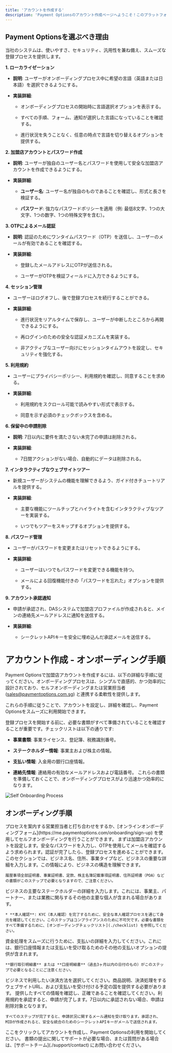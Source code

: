 ```yaml
---
title: 'アカウントを作成する'
description: 'Payment Optionsのアカウント作成ページへようこそ！このプラットフォームは、加盟店が直感的で安全な方法でアカウントを作成できるよう設計されています。小規模ビジネスのオーナーでも、大規模な企業でも、アカウント作成プロセスはスムーズでストレスのないオンボーディング体験を提供します。'
---
```


## **Payment Optionsを選ぶべき理由**

当社のシステムは、使いやすさ、セキュリティ、汎用性を兼ね備え、スムーズな登録プロセスを提供します。

**1. ローカライゼーション**

* **説明**: ユーザーがオンボーディングプロセス中に希望の言語（英語または日本語）を選択できるようにする。

* **実装詳細**:

  * オンボーディングプロセスの開始時に言語選択オプションを表示する。

  * すべての手順、フォーム、通知が選択した言語になっていることを確認する。

  * 進行状況を失うことなく、任意の時点で言語を切り替えるオプションを提供する。

**2. 加盟店アカウントとパスワード作成**

* **説明**: ユーザーが独自のユーザー名とパスワードを使用して安全な加盟店アカウントを作成できるようにする。

* **実装詳細**:

  * **ユーザー名**: ユーザー名が独自のものであることを確認し、形式と長さを検証する。

  * **パスワード**: 強力なパスワードポリシーを適用（例: 最低8文字、1つの大文字、1つの数字、1つの特殊文字を含む）。

**3. OTPによるメール認証**

* **説明**: 認証のためにワンタイムパスワード（OTP）を送信し、ユーザーのメールが有効であることを確認する。

* **実装詳細**:

  * 登録したメールアドレスにOTPが送信される。

  * ユーザーがOTPを検証フィールドに入力できるようにする。

**4. セッション管理**

* ユーザーはログオフし、後で登録プロセスを続行することができる。

* **実装詳細**:

  * 進行状況をリアルタイムで保存し、ユーザーが中断したところから再開できるようにする。

  * 再ログインのための安全な認証メカニズムを実装する。

  * 非アクティブなユーザー向けにセッションタイムアウトを設定し、セキュリティを強化する。

**5. 利用規約**

* ユーザーにプライバシーポリシー、利用規約を確認し、同意することを求める。

* **実装詳細**:

  * 利用規約をスクロール可能で読みやすい形式で表示する。

  * 同意を示す必須のチェックボックスを含める。

**6. 保留中の申請削除**

* **説明**: 7日以内に要件を満たさない未完了の申請は削除される。

* **実装詳細**:

  * 7日間アクションがない場合、自動的にデータは削除される。

**7. インタラクティブなウェブサイトツアー**

* 新規ユーザーがシステムの機能を理解できるよう、ガイド付きチュートリアルを提供する。

* **実装詳細**:

  * 主要な機能にツールチップとハイライトを含むインタラクティブなツアーを実装する。

  * いつでもツアーをスキップするオプションを提供する。

**8. パスワード管理**

* ユーザーがパスワードを変更またはリセットできるようにする。

* **実装詳細**:

  * ユーザーはいつでもパスワードを変更できる機能を持つ。

  * メールによる回復機能付きの「パスワードを忘れた」オプションを提供する。

**9. アカウント承認通知**

* 申請が承認され、DASシステムで加盟店プロファイルが作成されると、メインの連絡先メールアドレスに通知を送信する。

* **実装詳細**:

  * シークレットAPIキーを安全に埋め込んだ承認メールを送信する。

# **アカウント作成 - オンボーディング手順**

Payment Optionsで加盟店アカウントを作成するには、以下の詳細な手順に従ってください。オンボーディングプロセスは、シンプルで直感的、かつ効率的に設計されており、セルフオンボーディングまたは営業担当者 (sales@paymentoptions.com.sg) と連携する柔軟性を提供します。

これらの手順に従うことで、アカウントを設定し、詳細を確認し、Payment Optionsをスムーズに利用開始できます。

登録プロセスを開始する前に、必要な書類がすべて準備されていることを確認することが重要です。チェックリストは以下の通りです:

* **事業書類**: 事業ライセンス、登記簿、税務識別番号。

* **ステークホルダー情報**: 事業主および株主の情報。

* **支払い情報**: 入金用の銀行口座情報。

* **連絡先情報**: 連絡用の有効なメールアドレスおよび電話番号。
  これらの書類を準備しておくことで、オンボーディングプロセスがより迅速かつ効率的になります。

![Self Onboarding Process](/images/flows-createMAccount-jp.svg)

## **オンボーディング手順**

<Steps>
  <Step title="営業担当者との打ち合わせまたはセルフオンボーディング">
    プロセスを案内する営業担当者と打ち合わせをするか、[オンラインオンボーディングフォーム](https://me.paymentoptions.com/onboarding/sign-up) を使用してセルフオンボーディングを行うことができます。
  </Step>

  <Step title="加盟店アカウントの作成">
    まずは加盟店アカウントを設定します。安全なパスワードを入力し、OTPを使用してメールを確認するよう求められます。認証が完了したら、登録プロセスを進めることができます。
  </Step>

  <Step title="ビジネスについて">
    このセクションでは、ビジネス名、住所、事業タイプなど、ビジネスの重要な詳細を入力します。この情報により、ビジネスの構造を理解できます。

    履歴事項全部証明書、事業証明書、定款、株主名簿記載事項証明書、住所証明書（POA）などの書類がこのステップで必要となりますので、ご注意ください。
  </Step>

  <Step title="ステークホルダーについて">
    ビジネスの主要なステークホルダーの詳細を入力します。これには、事業主、パートナー、または業務に関与するその他の主要な個人が含まれる場合があります。

    * **本人確認**: KYC（本人確認）を完了するために、安全な本人確認プロセスを通じて身元を確認してください。このステップはコンプライアンスのために不可欠です。必要な書類をすべて準備するために、[オンボーディングチェックリスト](./checklist) を参照してください。
  </Step>

  <Step title="決済詳細">
    資金処理をスムーズに行うために、支払いの詳細を入力してください。これには、銀行口座情報または支払いを受け取るためのその他の支払いオプションの提供が含まれます。

    **銀行取引明細書** または **口座明細書**（過去3ヶ月以内の日付のもの）がこのステップで必要となることにご注意ください。
  </Step>

  <Step title="決済手段">
    ビジネスで利用したい決済方法を選択してください。商品説明、決済処理をするウェブサイトURL、および支払いを受け付ける予定の国を提供する必要があります。
  </Step>

  <Step title="最終ステップ">
    提供したすべての情報を確認し、正確であることを確認してください。利用規約を承認すると、申請が完了します。7日以内に承認されない場合、申請は削除対象となります。

    すべてのステップが完了すると、申請状況に関するメール通知を受け取ります。承認され、MIDが作成されると、安全な統合のためのシークレットAPIキーがメールで送信されます。
  </Step>
</Steps>

<Card title="アカウントを作成" icon="rocket" href="https://me.paymentoptions.com/onboarding/choose-account">
  ここをクリックしてアカウントを作成し、Payment Optionsの利用を開始してください。
</Card>

<Card title="サポートが必要ですか？" icon="life-ring" href="/support/contact">
  書類の提出に関してサポートが必要な場合、または質問がある場合は、[サポートチーム](./support/contact) にお問い合わせください。
</Card>

